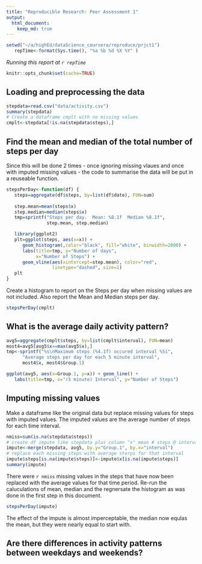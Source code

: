 ```yaml
---
title: "Reproducible Research: Peer Assessment 1"
output: 
  html_document:
    keep_md: true
---
```

```r
setwd("~/a/highEd/dataScience_coursera/reproduce/prjct1")
   repTime<-format(Sys.time(), "%a %b %d %X %Y" )
```
*Running this report at `r repTime`*
```r
knitr::opts_chunk$set(cache=TRUE)
```

## Loading and preprocessing the data
```r
stepdata=read.csv("data/activity.csv")
summary(stepdata)
# Create a dataframe cmplt with no missing values
cmplt<-stepdata[!is.na(stepdata$steps),]
```
## Find the mean and median of the total number of steps per day
Since this will be done 2 times - once ignoring missing vlaues and
once with imputed missing values - the code to summarise the data
will be put in a reuseable function.
```r
stepsPerDay<-function(df) {
   steps=aggregate(df$steps, by=list(df$date), FUN=sum)
   
   step.mean=mean(steps$x)
   step.median=median(steps$x)
   tmp=sprintf("Steps per day.  Mean: %8.1f  Median %8.1f",
               step.mean, step.median)

   library(ggplot2)
   plt=ggplot(steps, aes(x=x)) + 
      geom_histogram(,color="black", fill="white", binwidth=2000) +
      labs(title=tmp, y="Number of days", 
           x="Number of Steps") +
      geom_vline(aes(xintercept=step.mean), color="red", 
                 linetype="dashed", size=1)
   plt
}
```
Create a histogram to report on the Steps per day when missing values
are not included.  Also report the Mean and Median steps per day.
```r
stepsPerDay(cmplt)
```
  

## What is the average daily activity pattern?

```r
avg5=aggregate(cmplt$steps, by=list(cmplt$interval), FUN=mean)
most4=avg5[avg5$x==max(avg5$x),]
tmp<-sprintf("%s\nMaximum steps (%4.1f) occured interval %5i", 
      "Average steps per day for each 5 minute interval",
      most4$x, most4$Group.1)

ggplot(avg5, aes(x=Group.1, y=x)) + geom_line() + 
   labs(title=tmp, x="(5 minute) Interval", y="Number of Steps")

```

## Imputing missing values
Make a dataframe like the original data but replace missing values
for steps with imputed values.  The imputed values are the average
number of steps for each time interval.
```r
nmiss=sum(is.na(stepdata$steps))
# create df impute like stepdata plus column "x" mean # steps @ interval
impute<-merge(stepdata, avg5, by.y="Group.1", by.x="interval")
# replace each missing steps with average sterps for that interval
impute$steps[is.na(impute$steps)]<-impute$x[is.na(impute$steps)]
summary(impute)
```
   
There were `r nmiss` missing values in the steps that have now been
replaced with the average values for that time period.  Re-run the 
caluculations of mean, median and the regnersate the histogram as was
done in the first step in this document.
  
```r
stepsPerDay(impute)
```
  
The effect of the impute is almost imperceptable, the median now equlas
the mean, but they were nearly equal to start with.

  

## Are there differences in activity patterns between weekdays and weekends?
